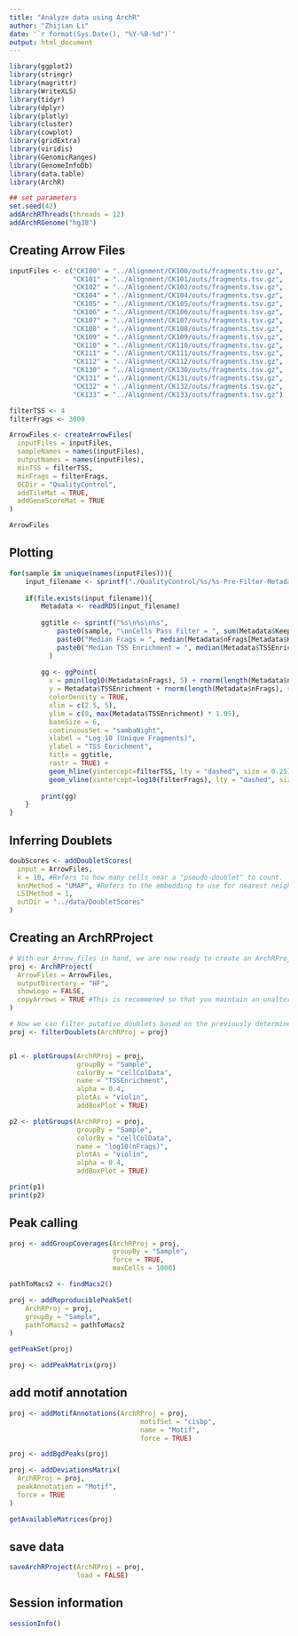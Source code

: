 ```yaml
---
title: "Analyze data using ArchR"
author: "Zhijian Li"
date: '`r format(Sys.Date(), "%Y-%B-%d")`'
output: html_document
---
```


```r
library(ggplot2)
library(stringr)
library(magrittr)
library(WriteXLS)
library(tidyr)
library(dplyr)
library(plotly)
library(cluster)
library(cowplot)
library(gridExtra)
library(viridis)
library(GenomicRanges)
library(GenomeInfoDb)
library(data.table)
library(ArchR)
```

```r
## set parameters
set.seed(42)
addArchRThreads(threads = 12)
addArchRGenome("hg38")
```

## Creating Arrow Files
```r
inputFiles <- c("CK100" = "../Alignment/CK100/outs/fragments.tsv.gz",
                "CK101" = "../Alignment/CK101/outs/fragments.tsv.gz",
                "CK102" = "../Alignment/CK102/outs/fragments.tsv.gz",
                "CK104" = "../Alignment/CK104/outs/fragments.tsv.gz",
                "CK105" = "../Alignment/CK105/outs/fragments.tsv.gz",
                "CK106" = "../Alignment/CK106/outs/fragments.tsv.gz",
                "CK107" = "../Alignment/CK107/outs/fragments.tsv.gz",
                "CK108" = "../Alignment/CK108/outs/fragments.tsv.gz",
                "CK109" = "../Alignment/CK109/outs/fragments.tsv.gz",
                "CK110" = "../Alignment/CK110/outs/fragments.tsv.gz",
                "CK111" = "../Alignment/CK111/outs/fragments.tsv.gz",
                "CK112" = "../Alignment/CK112/outs/fragments.tsv.gz",
                "CK130" = "../Alignment/CK130/outs/fragments.tsv.gz",
                "CK131" = "../Alignment/CK131/outs/fragments.tsv.gz",
                "CK132" = "../Alignment/CK132/outs/fragments.tsv.gz",
                "CK133" = "../Alignment/CK133/outs/fragments.tsv.gz")

filterTSS <- 4
filterFrags <- 3000

ArrowFiles <- createArrowFiles(
  inputFiles = inputFiles,
  sampleNames = names(inputFiles),
  outputNames = names(inputFiles),
  minTSS = filterTSS, 
  minFrags = filterFrags, 
  QCDir = "QualityControl",
  addTileMat = TRUE,
  addGeneScoreMat = TRUE
)

ArrowFiles
```

## Plotting
```r
for(sample in unique(names(inputFiles))){
    input_filename <- sprintf("./QualityControl/%s/%s-Pre-Filter-Metadata.rds", sample, sample)
    
    if(file.exists(input_filename)){
        Metadata <- readRDS(input_filename)
    
        ggtitle <- sprintf("%s\n%s\n%s",
            paste0(sample, "\nnCells Pass Filter = ", sum(Metadata$Keep)),
            paste0("Median Frags = ", median(Metadata$nFrags[Metadata$Keep==1])),
            paste0("Median TSS Enrichment = ", median(Metadata$TSSEnrichment[Metadata$Keep==1]))
          )
    
        gg <- ggPoint(
          x = pmin(log10(Metadata$nFrags), 5) + rnorm(length(Metadata$nFrags), sd = 0.00001),
          y = Metadata$TSSEnrichment + rnorm(length(Metadata$nFrags), sd = 0.00001), 
          colorDensity = TRUE,
          xlim = c(2.5, 5),
          ylim = c(0, max(Metadata$TSSEnrichment) * 1.05),
          baseSize = 6,
          continuousSet = "sambaNight",
          xlabel = "Log 10 (Unique Fragments)",
          ylabel = "TSS Enrichment",
          title = ggtitle,
          rastr = TRUE) + 
          geom_hline(yintercept=filterTSS, lty = "dashed", size = 0.25) +
          geom_vline(xintercept=log10(filterFrags), lty = "dashed", size = 0.25)
        
        print(gg)
    }
}
```


## Inferring Doublets
```r
doubScores <- addDoubletScores(
  input = ArrowFiles,
  k = 10, #Refers to how many cells near a "pseudo-doublet" to count.
  knnMethod = "UMAP", #Refers to the embedding to use for nearest neighbor search.
  LSIMethod = 1,
  outDir = "../data/DoubletScores"
)
```


## Creating an ArchRProject
```r
# With our Arrow files in hand, we are now ready to create an ArchRProject. An ArchRProject is associated with a set of Arrow files and is the backbone of nearly all ArchR analyses.
proj <- ArchRProject(
  ArrowFiles = ArrowFiles, 
  outputDirectory = "HF",
  showLogo = FALSE,
  copyArrows = TRUE #This is recommened so that you maintain an unaltered copy for later usage.
)

# Now we can filter putative doublets based on the previously determined doublet scores using the filterDoublets() function. This doesn’t physically remove data from the Arrow files but rather tells the ArchRProject to ignore these cells for downstream analysis.
proj <- filterDoublets(ArchRProj = proj)


p1 <- plotGroups(ArchRProj = proj, 
                 groupBy = "Sample", 
                 colorBy = "cellColData", 
                 name = "TSSEnrichment",
                 alpha = 0.4,
                 plotAs = "violin",
                 addBoxPlot = TRUE)

p2 <- plotGroups(ArchRProj = proj, 
                 groupBy = "Sample", 
                 colorBy = "cellColData", 
                 name = "log10(nFrags)",
                 plotAs = "violin",
                 alpha = 0.4,
                 addBoxPlot = TRUE)

print(p1)
print(p2)
```

## Peak calling
```r
proj <- addGroupCoverages(ArchRProj = proj, 
                          groupBy = "Sample",
                          force = TRUE,
                          maxCells = 1000)

pathToMacs2 <- findMacs2()

proj <- addReproduciblePeakSet(
    ArchRProj = proj, 
    groupBy = "Sample", 
    pathToMacs2 = pathToMacs2
)

getPeakSet(proj)

proj <- addPeakMatrix(proj)
```

## add motif annotation
```r
proj <- addMotifAnnotations(ArchRProj = proj, 
                                 motifSet = "cisbp", 
                                 name = "Motif",
                                 force = TRUE)

proj <- addBgdPeaks(proj)

proj <- addDeviationsMatrix(
  ArchRProj = proj, 
  peakAnnotation = "Motif",
  force = TRUE
)

getAvailableMatrices(proj)
```


## save data
```r
saveArchRProject(ArchRProj = proj, 
                 load = FALSE)
```

## Session information
```r
sessionInfo()
```
